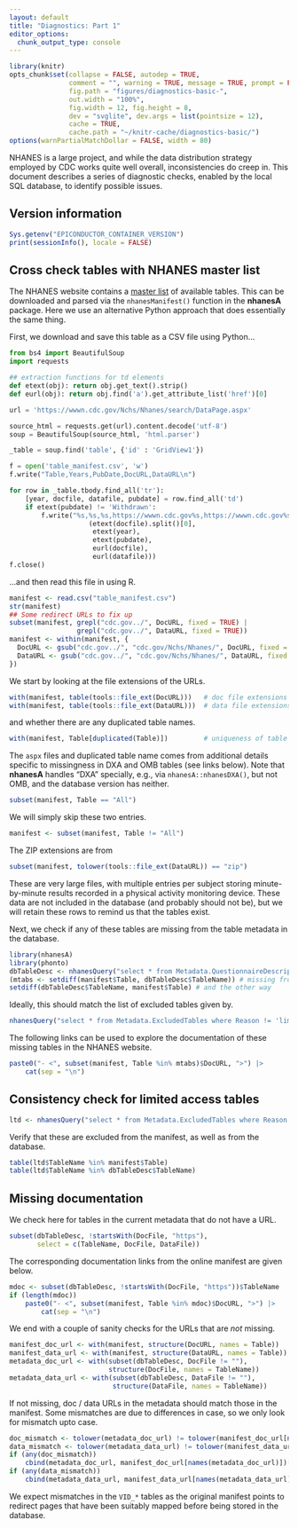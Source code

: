 ```yaml
---
layout: default
title: "Diagnostics: Part 1"
editor_options: 
  chunk_output_type: console
---
```


```r
library(knitr)
opts_chunk$set(collapse = FALSE, autodep = TRUE, 
               comment = "", warning = TRUE, message = TRUE, prompt = FALSE,
               fig.path = "figures/diagnostics-basic-",
               out.width = "100%",
               fig.width = 12, fig.height = 8,
               dev = "svglite", dev.args = list(pointsize = 12),
               cache = TRUE,
               cache.path = "~/knitr-cache/diagnostics-basic/")
options(warnPartialMatchDollar = FALSE, width = 80)
```


NHANES is a large project, and while the data distribution strategy
employed by CDC works quite well overall, inconsistencies do creep
in. This document describes a series of diagnostic checks, enabled by
the local SQL database, to identify possible issues.


## Version information

```r
Sys.getenv("EPICONDUCTOR_CONTAINER_VERSION")
print(sessionInfo(), locale = FALSE)
```


## Cross check tables with NHANES master list

The NHANES website contains a [master
list](https://wwwn.cdc.gov/Nchs/Nhanes/search/DataPage.aspx) of
available tables. This can be downloaded and parsed via the
`nhanesManifest()` function in the __nhanesA__ package.  Here we use
an alternative Python approach that does essentially the same thing.

First, we download and save this table as a CSV file using Python...

```python
from bs4 import BeautifulSoup
import requests

## extraction functions for td elements
def etext(obj): return obj.get_text().strip()
def eurl(obj): return obj.find('a').get_attribute_list('href')[0]

url = 'https://wwwn.cdc.gov/Nchs/Nhanes/search/DataPage.aspx'

source_html = requests.get(url).content.decode('utf-8')
soup = BeautifulSoup(source_html, 'html.parser')

_table = soup.find('table', {'id' : 'GridView1'}) 

f = open('table_manifest.csv', 'w')
f.write("Table,Years,PubDate,DocURL,DataURL\n")

for row in _table.tbody.find_all('tr'):
    [year, docfile, datafile, pubdate] = row.find_all('td')
    if etext(pubdate) != 'Withdrawn':
        f.write("%s,%s,%s,https://wwwn.cdc.gov%s,https://wwwn.cdc.gov%s\n" % 
                    (etext(docfile).split()[0], 
                     etext(year), 
                     etext(pubdate),
                     eurl(docfile),
                     eurl(datafile)))
f.close()
```

...and then read this file in using R.

```r
manifest <- read.csv("table_manifest.csv")
str(manifest)
## Some redirect URLs to fix up
subset(manifest, grepl("cdc.gov../", DocURL, fixed = TRUE) |
                 grepl("cdc.gov../", DataURL, fixed = TRUE))
manifest <- within(manifest, {
  DocURL <- gsub("cdc.gov../", "cdc.gov/Nchs/Nhanes/", DocURL, fixed = TRUE)
  DataURL <- gsub("cdc.gov../", "cdc.gov/Nchs/Nhanes/", DataURL, fixed = TRUE)
})
```

We start by looking at the file extensions of the URLs.

```r
with(manifest, table(tools::file_ext(DocURL)))   # doc file extensions
with(manifest, table(tools::file_ext(DataURL)))  # data file extensions
```

and whether there are any duplicated table names.

```r
with(manifest, Table[duplicated(Table)])         # uniqueness of table names
```

The `aspx` files and duplicated table name comes from additional
details specific to missingness in DXA and OMB tables (see links
below). Note that __nhanesA__ handles "DXA" specially, e.g., via
`nhanesA::nhanesDXA()`, but not OMB, and the database version has
neither.


```r
subset(manifest, Table == "All")
```

We will simply skip these two entries.

```r
manifest <- subset(manifest, Table != "All")
```

The ZIP extensions are from

```r
subset(manifest, tolower(tools::file_ext(DataURL)) == "zip")
```

These are very large files, with multiple entries per subject storing 
minute-by-minute results recorded in a physical activity monitoring device. 
These data are not included in the database (and probably should not be), but 
we will retain these rows to remind us that the tables exist.

Next, we check if any of these tables are missing from the table
metadata in the database.


```r
library(nhanesA)
library(phonto)
dbTableDesc <- nhanesQuery("select * from Metadata.QuestionnaireDescriptions")
(mtabs <- setdiff(manifest$Table, dbTableDesc$TableName)) # missing from DB
setdiff(dbTableDesc$TableName, manifest$Table) # and the other way
```

Ideally, this should match the list of excluded tables given by.

```r
nhanesQuery("select * from Metadata.ExcludedTables where Reason != 'limited access'")
```

The following links can be used to explore the documentation of these
missing tables in the NHANES website.

```r
paste0("- <", subset(manifest, Table %in% mtabs)$DocURL, ">") |>
    cat(sep = "\n")
```

## Consistency check for limited access tables

```r
ltd <- nhanesQuery("select * from Metadata.ExcludedTables where Reason = 'limited access'")
```

Verify that these are excluded from the manifest, as well as from the database.


```r
table(ltd$TableName %in% manifest$Table)
table(ltd$TableName %in% dbTableDesc$TableName)
```



## Missing documentation

We check here for tables in the current metadata that do not have a
URL.

```r
subset(dbTableDesc, !startsWith(DocFile, "https"),
       select = c(TableName, DocFile, DataFile))
```

The corresponding documentation links from the online manifest are
given below.

```r
mdoc <- subset(dbTableDesc, !startsWith(DocFile, "https"))$TableName
if (length(mdoc))
    paste0("- <", subset(manifest, Table %in% mdoc)$DocURL, ">") |>
        cat(sep = "\n")
```

We end with a couple of sanity checks for the URLs that are _not_ missing.

```r
manifest_doc_url <- with(manifest, structure(DocURL, names = Table))
manifest_data_url <- with(manifest, structure(DataURL, names = Table))
metadata_doc_url <- with(subset(dbTableDesc, DocFile != ""),
                         structure(DocFile, names = TableName))
metadata_data_url <- with(subset(dbTableDesc, DataFile != ""),
                          structure(DataFile, names = TableName))
```

If not missing, doc / data URLs in the metadata should match those in
the manifest. Some mismatches are due to differences in case, so we
only look for mismatch upto case.

```r
doc_mismatch <- tolower(metadata_doc_url) != tolower(manifest_doc_url[names(metadata_doc_url)])
data_mismatch <- tolower(metadata_data_url) != tolower(manifest_data_url[names(metadata_data_url)])
if (any(doc_mismatch))
    cbind(metadata_doc_url, manifest_doc_url[names(metadata_doc_url)])[doc_mismatch, ]
if (any(data_mismatch))
    cbind(metadata_data_url, manifest_data_url[names(metadata_data_url)])[data_mismatch, ]
```

We expect mismatches in the `VID_*` tables as the original manifest
points to redirect pages that have been suitably mapped before being
stored in the database.

